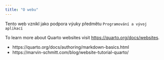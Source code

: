```yaml
---
title: "O webu"
---
```


Tento web vznikl jako podpora výuky předmětu `Programování a vývoj aplikací`

To learn more about Quarto websites visit <https://quarto.org/docs/websites>.

- https://quarto.org/docs/authoring/markdown-basics.html
- https://marvin-schmitt.com/blog/website-tutorial-quarto/

